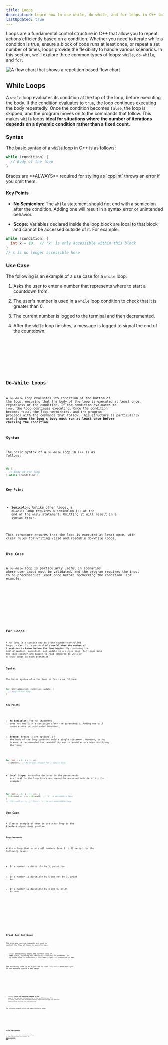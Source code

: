 ```yaml
---
title: Loops
description: Learn how to use while, do-while, and for loops in C++ to repeat actions efficiently and control program flow.
lastUpdated: true
---
```


Loops are a fundamental control structure in C++ that allow you to repeat actions 
efficiently based on a condition. Whether you need to iterate while a condition is 
true, ensure a block of code runs at least once, or repeat a set number of times, 
loops provide the flexibility to handle various scenarios. In this section, we'll 
explore three common types of loops: `while`, `do-while`, and `for`.

![A flow chart that shows a repetition based flow chart](@assets/control/repetition.webp)

## While Loops

A `while` loop evaluates its condition at the top of the loop, before executing the body. 
If the condition evaluates to `true`, the loop continues executing the body repeatedly. 
Once the condition becomes `false`, the loop is skipped, and the program moves on to the 
commands that follow. This makes `while` loops **ideal for situations where the number of 
iterations depends on a dynamic condition rather than a fixed count**.

### Syntax

The basic syntax of a `while` loop in C++ is as follows:

```cpp
while (condition) {
  // Body of the loop
}

```


<Aside type="caution">Braces are **ALWAYS** required for styling as `cpplint` throws an error if you omit them.</Aside>

#### Key Points

- **No Semicolon:** The `while` statement should not end with a semicolon after the condition. 
Adding one will result in a syntax error or unintended behavior.

- **Scope:** Variables declared inside the loop block are local to that block and cannot be accessed outside of it. 
For example:

```cpp
while (condition) {
  int x = 10;  // 'x' is only accessible within this block
}
// x is no longer accessible here
```

### Use Case

The following is an example of a use case for a `while` loop:


<Steps>

1. Asks the user to enter a number that represents where to start a countdown from.

2. The user's number is used in a `while` loop condition to check that it is greater 
than 0.

3. The current number is logged to the terminal and then decremented.

4. After the `while` loop finishes, a message is logged to signal the end of the countdown.

</Steps>

<Tabs>

<TabItem label="Driver" icon="rocket">
    <Code title="driver.cc" lang="cpp" code={code.whileExample} />
</TabItem>

<TabItem label="Terminal" icon="laptop">
    <Code title="driver.cc" lang="bash" code={code.whileResult} mark={[1, 3, 4, 6]} />
</TabItem>

</Tabs>

## Do-While Loops

A `do-while` loop evaluates its condition at the bottom of the loop, ensuring that the body of the 
loop is executed at least once, regardless of the condition. If the condition evaluates to `true`, 
the loop continues executing. Once the condition becomes `false`, the loop terminates, and the program 
proceeds with the commands that follow. This structure is particularly useful **when the loop's 
body must run at least once before checking the condition**.

### Syntax

The basic syntax of a `do-while` loop in C++ is as follows:

```cpp
do {
  // Body of the loop
} while (condition);
```

#### Key Point

- **Semicolon:** Unlike other loops, a `do-while` loop requires a semicolon (`;`) at the end of the `while` statement. 
Omitting it will result in a syntax error.

This structure ensures that the loop is executed at least once, with clear rules for writing valid and readable do-while loops.

### Use Case

A `do-while` loop is particularly useful in scenarios where user input must be validated, and the program requires the input to be 
processed at least once before rechecking the condition. For example:

<Tabs>

<TabItem label="Driver" icon="rocket">
    <Code title="driver.cc" lang="cpp" code={code.doWhileExample} />
</TabItem>

<TabItem label="Terminal" icon="laptop">
    <Code title="driver.cc" lang="bash" code={code.doWhileResult} mark={[1, 3, 4, 6, 8, 10]} />
</TabItem>

</Tabs>

## For Loops

A `for` loop is a concise way to write counter-controlled loops in C++. 
It is particularly **useful when the number of iterations is known before 
the loop begins**. By combining the initialization, condition, and update 
in a single line, for loops make the code cleaner and easier to read 
compared to `while` or `do-while` loops in such scenarios.

### Syntax

The basic syntax of a for loop in C++ is as follows:

```cpp
for (initialization; condition; update) {
  // Body of the loop
}
```

#### Key Points

- **No Semicolon:** The `for` statement does not end with a semicolon after the 
parenthesis. Adding one will cause errors or unintended behavior.

- **Braces:** Braces `{}` are optional if the body of the loop contains only a single 
statement. However, using braces is recommended for readability and to avoid 
errors when modifying the loop.

```cpp
for (int i = 0; i < 5; ++i)
  statement;  // No braces needed for a single line
```

- **Local Scope:** Variables declared in the parenthesis are local to the loop block and 
cannot be accessed outside of it. For example:

```cpp
for (int i = 0; i < 5; ++i) {
  std::cout << i << std::endl;  // 'i' is accessible here
}
// std::cout << i;  // Error: 'i' is not accessible here
```

### Use Case

A classic example of when to use a `for` loop is the **FizzBuzz** algorithmic 
problem.

#### Requirements

Write a loop that prints all numbers from 1 to 30 except for the following cases:

- If a number is divisible by 3, print `Fizz`

- If a number is divisible by 5 and not by 3, print `Buzz`

- If a number is divisible by 3 and 5, print `FizzBuzz`

<Tabs>

<TabItem label="Driver" icon="rocket">
    <Code title="driver.cc" lang="cpp" code={code.fizzBuzz} />
</TabItem>

<TabItem label="Terminal" icon="laptop">
    <Code title="driver.cc" lang="bash" code={code.fizzBuzzTerminal} mark={[1, 3, 4]} />
</TabItem>

</Tabs>

## Break And Continue

The `break` and `continue` commands are used to control the flow of loops in specific ways:

- `break`: Immediately **exits the current loop or code block, skipping any remaining iterations or commands**. It is often used to terminate a loop when a specific condition is met.

The following code is an algorithm to find the Least Common Multiple of two numbers within a Max Range:

<Tabs>

<TabItem label="Driver" icon="rocket">
    <Code title="driver.cc" lang="cpp" code={code.breakExample} />
</TabItem>

<TabItem label="Terminal" icon="laptop">
    <Code title="driver.cc" lang="bash" code={code.breakTerminal} mark={[1, 3, 4]} />
</TabItem>

</Tabs>

- `continue`: **Skips the remaining commands in the body of the loop and moves directly to the next iteration.** This is useful when you want to bypass certain parts of the loop for specific cases without exiting the loop entirely.

The following snippet prints odd numbers within a range:

<Tabs>

<TabItem label="Driver" icon="rocket">
    <Code title="driver.cc" lang="cpp" code={code.continueExample} />
</TabItem>

<TabItem label="Terminal" icon="laptop">
    <Code title="driver.cc" lang="bash" code={code.continueTerminal} mark={[1, 3, 4]} />
</TabItem>

</Tabs>

## Style Requirements

A list of general style requirements for `do-while` loops, `for` loops, and `while` loops 
can be found in the [control structures page](./control-structures#style-requirements).

